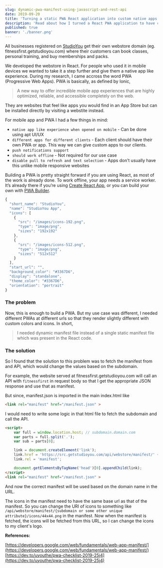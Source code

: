 ```yaml
---
slug: dynamic-pwa-manifest-using-javascript-and-rest-api
date: 2019-09-20
title: 'Turning a static PWA React application into custom native apps for customers'
description: 'Read about how I turned a React PWA application to have customer specific customizations using dynamic manifests'
published: true
banner: './banner.png'
---
```


All businesses  registered on [StudioYou](https://getstudioyou.com) get their own webstore domain (eg. fitnessfirst.getstudioyou.com) where their customers can book classes, personal training, and buy memberships and packs. 

We developed the webstore in React. For people who used it in mobile devices we wanted to take it a step further and give them a native app like experience. During my research, I came accross the word PWA (Progressive Web Apps). PWA is basically, as defined by Ionic,

> A new way to offer incredible mobile app experiences that are highly optimized, reliable, and accessible completely on the web.

They are websites that feel like apps you would find in an App Store but can be installed directly by visiting a webstite instead.

For mobile app and PWA I had a few things in mind:

* `native app like experience when opened on mobile` - Can be done using apt UI/UX
* `different apps for different clients` - Each client should have their own PWA or app. This way we can give custom apps to our clients.
* `push notifications support`
* `should work offline` - Not required for our use case
* `disable pull to refresh and text selection`  - Apps don't usually have this unlike mobile responsive websites


Building a PWA is pretty straight forward if you are using React, as most of the work is already done. To work offline, your app needs a service worker. It’s already there if you’re using [Create React App](https://facebook.github.io/create-react-app/docs/making-a-progressive-web-app), or you can build your own with [PWA Builder](https://www.pwabuilder.com/).


```jsx
{
  "short_name": "StudioYou",
  "name": "StudioYou App",
  "icons": [
    {
      "src": "/images/icons-192.png",
      "type": "image/png",
      "sizes": "192x192"
    },
    {
      "src": "/images/icons-512.png",
      "type": "image/png",
      "sizes": "512x512"
    }
  ],
  "start_url": "",
  "background_color": "#3367D6",
  "display": "standalone",
  "theme_color": "#3367D6",
  "orientation": "portrait"
}
```

### The problem

Now, this is enough to build a PWA. But my use case was different, I needed different PWAs at different urls so that they render slightly different with custom colors and icons. In short, 
> I needed dynamic manifest file instead of a single static manifest file which was present in the React code.

### The solution

So I found that the solution to this problem was to fetch the manifest from and API, which would change the values based on the subdomain.

For example, the website served at fitnessfirst.getstudioyou.com will call an API with `fitnessfirst` in request body so that I get the appropriate JSON response and use that as manifest.

But since, manifest.json is imported in the main index.html like

```html
<link rel="manifest" href="/manifest.json" >
```

I would need to write some logic in that html file to fetch the subdomain and call the API.

```html
<script>
    var full = window.location.host; // subdomain.domain.com
    var parts = full.split('.');
    var sub = parts[0];

    link = document.createElement('link');
    link.href = 'https://src.getstudioyou.com/api/webstore/manifest/' + sub;
    link.rel = 'manifest';

    document.getElementsByTagName('head')[0].appendChild(link);
</script>
<link rel="manifest" href="/manifest.json" >
```

And now the correct manifest will be used based on the domain name in the URL.

The icons in the manifest need to have the same base url as that of the manifest. So you can change the URI of icons to something like 
`/api/webstore/manifest/{subdomain or some other unique attribute}/icons/44x44.png` in the manifest. Now when the manifest is fetched, the icons will be fetched from this URL, so I can change the icons to my client's logo.

<!-- ### Final outcome -->

<!-- ![PWA 1](https://raw.githubusercontent.com/rajathans/rajathans.github.io/master/static/img/_posts/pwa1.png  "Screenshot broadcast")

![PWA 2](https://raw.githubusercontent.com/rajathans/rajathans.github.io/master/static/img/_posts/pwa2.png  "Screenshot broadcast") -->

**References:**

[https://developers.google.com/web/fundamentals/web-app-manifest/](https://developers.google.com/web/fundamentals/web-app-manifest/)
[https://dev.to/uyouthe/pwa-checklist-2019-25j4](https://dev.to/uyouthe/pwa-checklist-2019-25j4)


